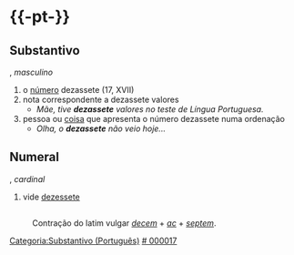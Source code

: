 {{Wikipédia}}
{{grafiaPtpt|dezessete}}

={{-pt-}}=
==Substantivo==
{{flex.pt|ms=dezassete|mp=dezassetes}}
{{paroxítona|de|zas|se|te}}, ''masculino''
# o [[número]] dezassete (17, XVII)
# nota correspondente a dezassete valores
#* ''Mãe, tive '''dezassete''' valores no teste de Língua Portuguesa.''
# pessoa ou [[coisa]] que apresenta o número dezassete numa ordenação
#* ''Olha, o '''dezassete''' não veio hoje...''

==Numeral==
{{paroxítona|de|zas|se|te}}, ''cardinal''
# vide [[dezessete]]

=={{etimologia|pt}}==
: Contração do latim vulgar ''[[decem#Latim|decem]]'' + ''[[ac]]'' + ''[[septem]]''.

[[Categoria:Substantivo (Português)]]
[[Categoria:Numeral cardinal (Português)|# 000017]]

